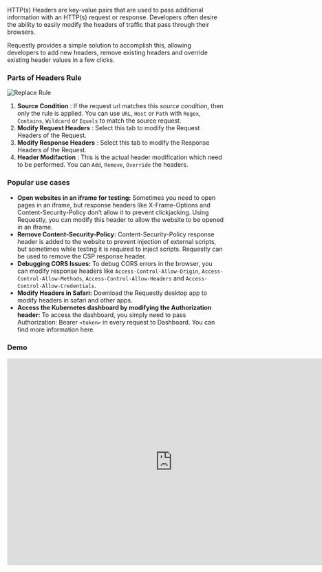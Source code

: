 HTTP(s) Headers are key-value pairs that are used to pass additional information with an HTTP(s) request or response. Developers often desire the ability to easily modify the headers of traffic that pass through their browsers. 

Requestly provides a simple solution to accomplish this, allowing developers to add new headers, remove existing headers and override existing header values in a few clicks.

### Parts of Headers Rule
<img src="/img/docs/annotated-headers-rule.png" alt="Replace Rule"/>

1. **Source Condition** : If the request url matches this *source condition*, then only the rule is applied. You can use `URL`, `Host` or `Path` with `Regex`, `Contains`, `Wildcard` or `Equals` to match the source request.
2. **Modify Request Headers** : Select this tab to modify the Request Headers of the Request. 
3. **Modify Response Headers** : Select this tab to modify the Response Headers of the Request.
4. **Header Modifaction** : This is the actual header modification which need to be performed. You can `Add`, `Remove`, `Override` the headers.


### Popular use cases

- **Open websites in an iframe for testing:**  Sometimes you need to open pages in an iframe, but response headers like X-Frame-Options and Content-Security-Policy don’t allow it to prevent clickjacking. Using Requestly, you can modify this header to allow the website to be opened in an iframe.
- **Remove Content-Security-Policy:** Content-Security-Policy response header is added to the website to prevent injection of external scripts, but sometimes while testing it is required to inject scripts. Requestly can be used to remove the CSP response header.
- **Debugging CORS Issues:** To debug CORS errors in the browser, you can modify response headers like `Access-Control-Allow-Origin`, `Access-Control-Allow-Methods`, `Access-Control-Allow-Headers` and `Access-Control-Allow-Credentials`.
- **Modify Headers in Safari:** Download the Requestly desktop app to modify headers in safari and other apps.
- **Access the Kubernetes dashboard by modifying the Authorization header:** To access the dashboard, you simply need to pass Authorization: Bearer `<token>` in every request to Dashboard. You can find more information here.

### Demo
 
<center>
  <iframe width="768" height="480" src="https://www.youtube.com/embed/CLEHS6NFYZY" title="YouTube video player" frameborder="0" allow="accelerometer; autoplay; clipboard-write; encrypted-media; gyroscope; picture-in-picture; web-share" allowfullscreen></iframe>
</center>
